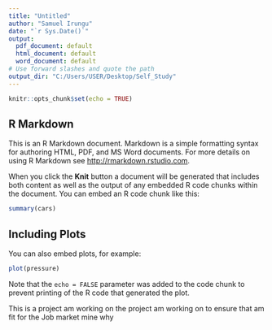 ```yaml
---
title: "Untitled"
author: "Samuel Irungu"
date: "`r Sys.Date()`"
output:
  pdf_document: default
  html_document: default
  word_document: default
# Use forward slashes and quote the path
output_dir: "C:/Users/USER/Desktop/Self_Study"
---
```


```r
knitr::opts_chunk$set(echo = TRUE)
```

## R Markdown

This is an R Markdown document. Markdown is a simple formatting syntax for authoring HTML, PDF, and MS Word documents. For more details on using R Markdown see <http://rmarkdown.rstudio.com>.

When you click the **Knit** button a document will be generated that includes both content as well as the output of any embedded R code chunks within the document. You can embed an R code chunk like this:

```r
summary(cars)
```

## Including Plots

You can also embed plots, for example:

```r
plot(pressure)
```

Note that the `echo = FALSE` parameter was added to the code chunk to prevent printing of the R code that generated the plot.

This is a project am working on the project am working on to ensure that am fit for the Job market mine why
